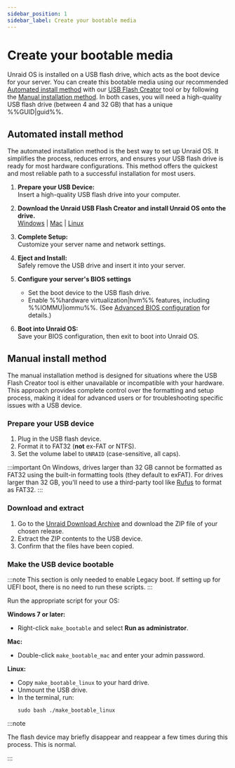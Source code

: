 ```yaml
---
sidebar_position: 1
sidebar_label: Create your bootable media
---
```


# Create your bootable media

Unraid OS is installed on a USB flash drive, which acts as the boot device for your server. You can create this bootable media using our recommended [Automated install method](./create-your-bootable-media.mdx#automated-install-method) with our [USB Flash Creator](https://unraid.net/download) tool or by following the [Manual installation method](./create-your-bootable-media.mdx#manual-install-method). In both cases, you will need a high-quality USB flash drive (between 4 and 32 GB) that has a unique %%GUID|guid%%.

## Automated install method

The automated installation method is the best way to set up Unraid OS. It simplifies the process, reduces errors, and ensures your USB flash drive is ready for most hardware configurations. This method offers the quickest and most reliable path to a successful installation for most users.

1. **Prepare your USB Device:**\
   Insert a high-quality USB flash drive into your computer.

2. **Download the Unraid USB Flash Creator and install Unraid OS onto the drive.**\
   [Windows](https://releases.unraid.net/dl/stable/usb-creator.exe) | [Mac](https://releases.unraid.net/dl/stable/usb-creator.dmg) | [Linux](https://releases.unraid.net/dl/stable/usb-creator.deb)

3. **Complete Setup:**\
   Customize your server name and network settings.

4. **Eject and Install:**\
   Safely remove the USB drive and insert it into your server.

5. **Configure your server's BIOS settings**
   - Set the boot device to the USB flash drive.
   - Enable %%hardware virtualization|hvm%% features, including %%IOMMU|iommu%%.  (See [Advanced BIOS configuration](../explore-the-user-interface/key-features.mdx) for details.)

6. **Boot into Unraid OS:**\
   Save your BIOS configuration, then exit to boot into Unraid OS.

## Manual install method

The manual installation method is designed for situations where the USB Flash Creator tool is either unavailable or incompatible with your hardware. This approach provides complete control over the formatting and setup process, making it ideal for advanced users or for troubleshooting specific issues with a USB device.

### Prepare your USB device

1. Plug in the USB flash device.
2. Format it to FAT32 (**not** ex-FAT or NTFS).
3. Set the volume label to `UNRAID` (case-sensitive, all caps).

:::important
On Windows, drives larger than 32 GB cannot be formatted as FAT32 using the built-in formatting tools (they default to exFAT). For drives larger than 32 GB, you'll need to use a third-party tool like [Rufus](https://rufus.ie/en/) to format as FAT32.
:::

### Download and extract

1. Go to the [Unraid Download Archive](../../download_list.mdx) and download the ZIP file of your chosen release.
2. Extract the ZIP contents to the USB device.
3. Confirm that the files have been copied.

### Make the USB device bootable

:::note
This section is only needed to enable Legacy boot. If setting up for UEFI boot, there is no need to run these scripts.
:::

Run the appropriate script for your OS:

**Windows 7 or later:**

- Right-click `make_bootable` and select **Run as administrator**.

**Mac:**

- Double-click `make_bootable_mac` and enter your admin password.

**Linux:**

- Copy `make_bootable_linux` to your hard drive.
- Unmount the USB drive.
- In the terminal, run:
  ```
  sudo bash ./make_bootable_linux
  ```

:::note

The flash device may briefly disappear and reappear a few times during this process. This is normal.

:::
